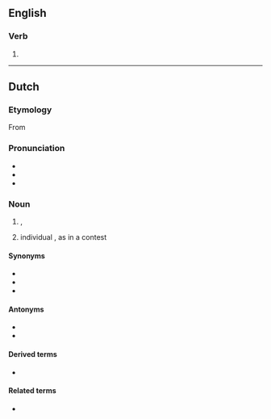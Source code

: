 ==English==

===Verb===
{{head|en|verb form}}

# {{present participle of|en|overwin|nocat=1}}

----

==Dutch==

===Etymology===
From {{suffix|nl|overwinnen|ing}}

===Pronunciation===
* {{IPA|nl|/ˌoːvərˈʋɪnɪŋ/}}
* {{audio|nl|Nl-overwinning.ogg|Audio}}
* {{hyphenation|nl|over|win|ning}}

===Noun===
{{nl-noun|f|-en|overwinningetje|dim2=overwinninkje}}

# {{l|en|victory}}, {{l|en|triumph}}
# individual {{l|en|win}}, as in a contest

====Synonyms====
* {{l|nl|triomf}}
* {{l|nl|victorie}}
* {{l|nl|zege}}

====Antonyms====
* {{l|nl|nederlaag}}
* {{l|nl|verlies}}

====Derived terms====
* {{l|nl|overwinningsroes}} {{g2|m}}

====Related terms====
* {{l|nl|overwinnaar}}